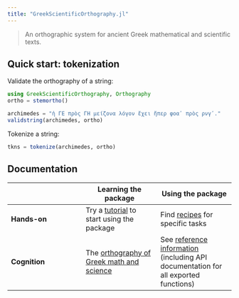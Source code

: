 ```yaml
---
title: "GreekScientificOrthography.jl"
---
```


> An orthographic system for ancient Greek mathematical and scientific texts.


## Quick start: tokenization

Validate the orthography of a string:

```julia
using GreekScientificOrthography, Orthography
ortho = stemortho()

archimedes = "ἡ ΓΕ πρὸς ΓΗ μείζονα λόγον ἔχει ἤπερ φοαʹ πρὸς ρνγʹ."
validstring(archimedes, ortho)
```


Tokenize a string:

```julia
tkns = tokenize(archimedes, ortho)
```



## Documentation

| | Learning the package | Using the package |
| --- | --- | --- |
| **Hands-on** |  Try a [tutorial](./tutorials/) to start using  the package  | Find [recipes](./guides/) for specific tasks |
| **Cognition** | The [orthography of Greek math and science](./concepts/)   | See [reference information](./reference/) (including API documentation for all exported functions) |
